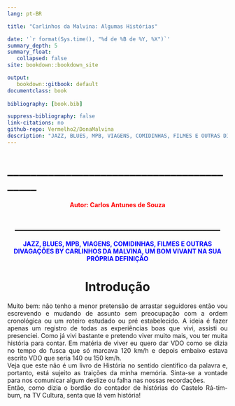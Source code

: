 ---
lang: pt-BR

title: "Carlinhos da Malvina: Algumas Histórias"

date: '`r format(Sys.time(), "%d de %B de %Y, %X")`'
summary_depth: 5
summary_float:
   collapsed: false
site: bookdown::bookdown_site

output: 
   bookdown::gitbook: default
documentclass: book
  
bibliography: [book.bib]

suppress-bibliography: false
link-citations: no
github-repo: Vermelho2/DonaMalvina
description: "JAZZ, BLUES, MPB, VIAGENS, COMIDINHAS, FILMES E OUTRAS DIVAGAÇÕES BY CARLINHOS DA MALVINA, UM BOM VIVANT NA SUA PRÓPRIA DEFINIÇÃO"
---

# __________________________________________ {-}
<center>
<span style="color:red">**Autor: Carlos Antunes de Souza**   

## _______________________________________________ {-}
<center>
<span style="color:blue">**JAZZ, BLUES, MPB, VIAGENS, COMIDINHAS, FILMES E OUTRAS DIVAGAÇÕES BY CARLINHOS DA MALVINA, UM BOM VIVANT NA SUA PRÓPRIA DEFINIÇÃO**
</center>

# Introdução
<div style="text-align: justify">
Muito bem: não tenho a menor pretensão de arrastar seguidores então vou escrevendo e mudando de assunto sem preocupação com a ordem cronológica ou um roteiro estudado ou pré estabelecido. A ideia é fazer apenas um registro de todas as experiências boas que vivi, assisti ou presenciei. Como já vivi bastante e pretendo viver muito mais, vou ter muita história para contar. Em matéria de viver eu quero dar VDO como se dizia no tempo do fusca que só marcava 120 km/h e depois embaixo estava escrito VDO que seria 140 ou 150 km/h.      
Veja que este não é um livro de História no sentido científico da palavra e, portanto, está sujeito as traições da minha memória. Sinta-se a vontade para nos comunicar algum deslize ou falha nas nossas recordações.     
Então, como dizia o bordão do contador de histórias do Castelo Rá-tim-bum, na TV Cultura, senta que lá vem história!       

